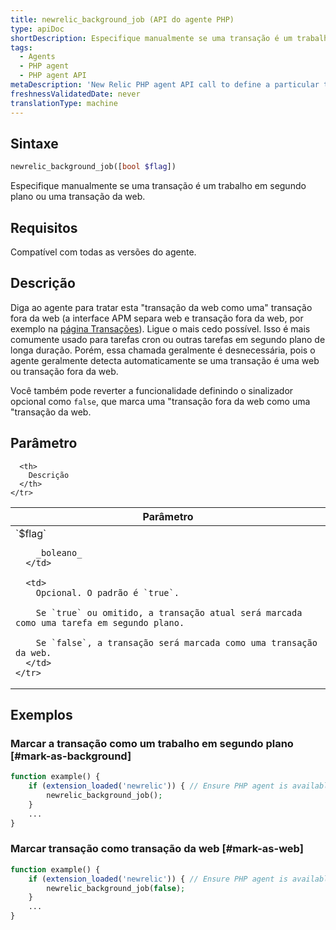 ```yaml
---
title: newrelic_background_job (API do agente PHP)
type: apiDoc
shortDescription: Especifique manualmente se uma transação é um trabalho em segundo plano ou uma transação da web.
tags:
  - Agents
  - PHP agent
  - PHP agent API
metaDescription: 'New Relic PHP agent API call to define a particular transaction as a background job (for example, for cron jobs).'
freshnessValidatedDate: never
translationType: machine
---
```


## Sintaxe

```php
newrelic_background_job([bool $flag])
```

Especifique manualmente se uma transação é um trabalho em segundo plano ou uma transação da web.

## Requisitos

Compatível com todas as versões do agente.

## Descrição

Diga ao agente para tratar esta "transação da web como uma" transação fora da web (a interface APM separa web e transação fora da web, por exemplo na [página Transações](/docs/apm/applications-menu/monitoring/transactions-page)). Ligue o mais cedo possível. Isso é mais comumente usado para tarefas cron ou outras tarefas em segundo plano de longa duração. Porém, essa chamada geralmente é desnecessária, pois o agente geralmente detecta automaticamente se uma transação é uma web ou transação fora da web.

Você também pode reverter a funcionalidade definindo o sinalizador opcional como `false`, que marca uma "transação fora da web como uma "transação da web.

## Parâmetro

<table>
  <thead>
    <tr>
      <th width="25%">
        Parâmetro
      </th>

      <th>
        Descrição
      </th>
    </tr>
  </thead>

  <tbody>
    <tr>
      <td>
        `$flag`

        _boleano_
      </td>

      <td>
        Opcional. O padrão é `true`.

        Se `true` ou omitido, a transação atual será marcada como uma tarefa em segundo plano.

        Se `false`, a transação será marcada como uma transação da web.
      </td>
    </tr>
  </tbody>
</table>

## Exemplos

### Marcar a transação como um trabalho em segundo plano [#mark-as-background]

```php
function example() {
    if (extension_loaded('newrelic')) { // Ensure PHP agent is available
        newrelic_background_job();
    }
    ...
}
```

### Marcar transação como transação da web [#mark-as-web]

```php
function example() {
    if (extension_loaded('newrelic')) { // Ensure PHP agent is available
        newrelic_background_job(false);
    }
    ...
}
```
